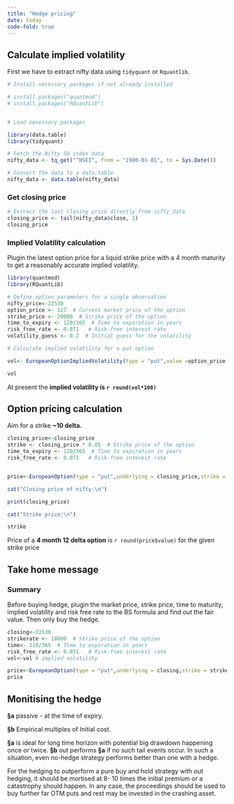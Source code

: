 ```yaml
---
title: "Hedge pricing"
date: today
code-fold: true
---
```


## Calculate implied volatility

First we have to extract nifty data using `tidyquant` or `Rquantlib`.

```r

# Install necessary packages if not already installed

# install.packages("quantmod")
# install.packages("RQuantLib")


# Load necessary packages

library(data.table)
library(tidyquant)

# Fetch the Nifty 50 index data
nifty_data <- tq_get("^NSEI", from = "1980-01-01", to = Sys.Date())

# Convert the data to a data.table
nifty_data <- data.table(nifty_data)
```

### Get closing price

```r
# Extract the last closing price directly from nifty_data
closing_price <- tail(nifty_data$close, 1)
closing_price
```

### Implied Volatility calculation

Plugin the latest option price for a liquid strike price with a 4 month maturity to get a reasonably accurate implied volatility.

```r

library(quantmod)
library(RQuantLib)

# Define option parameters for a single observation
nifty_price<-22530
option_price <- 127  # Current market price of the option
strike_price <- 20000  # Strike price of the option
time_to_expiry <- 120/365  # Time to expiration in years
risk_free_rate <- 0.071   # Risk-free interest rate
volatility_guess <- 0.2  # Initial guess for the volatility

# Calculate implied volatility for a put option

vol<- EuropeanOptionImpliedVolatility(type = "put",value =option_price ,underlying = nifty_price,strike = strike_price,dividendYield = 0,riskFreeRate = risk_free_rate,maturity = time_to_expiry,volatility = .2)

vol
```

At present the **implied volatility is `r round(vol*100)`**

## Option pricing calculation

Aim for a strike **\~10 delta.**

```r

closing_price<-closing_price
strike <- closing_price * 0.85  # Strike price of the option
time_to_expiry <- 120/365  # Time to expiration in years
risk_free_rate <- 0.071   # Risk-free interest rate


price<-EuropeanOption(type = "put",underlying = closing_price,strike = strike,dividendYield = 0,riskFreeRate = risk_free_rate,maturity = time_to_expiry,volatility = vol)

cat("Closing price of nifty:\n")

print(closing_price)

cat("Strike price:\n")

strike

```

Price of a **4 month 12 delta option** is `r round(price$value)` for the given strike price

## Take home message

::: callout-note

### Summary

Before buying hedge, plugin the market price, strike price, time to maturity, implied volatility and risk free rate to the BS formula and find out the fair value. Then only buy the hedge.

:::

```r
closing<-22530
strikerate <- 18000  # Strike price of the option
time<- 210/365  # Time to expiration in years
risk_free_rate <- 0.071   # Risk-free interest rate
vol<-vol # implied volatility

price<-EuropeanOption(type = "put",underlying = closing,strike = strikerate,dividendYield = 0,riskFreeRate = risk_free_rate,maturity = time,volatility = vol)
price
```

## **Monitising the hedge** 

**§a** passive - at the time of expiry.

**§b** Empirical multiples of Initial cost. 

**§a** is ideal for long time horizon with potential big drawdown happening once or twice. **§b** out performs **§a** if no such tail events occur. In such a situation, even no-hedge strategy performs better than one with a hedge. 

For the hedging to outperform a pure buy and hold strategy with out hedging, it should be mortised at 8- 10 times the initial premium or a catastrophy should happen. In any case, the proceedings should be used to buy further far OTM puts and rest may be invested in the crashing asset.
